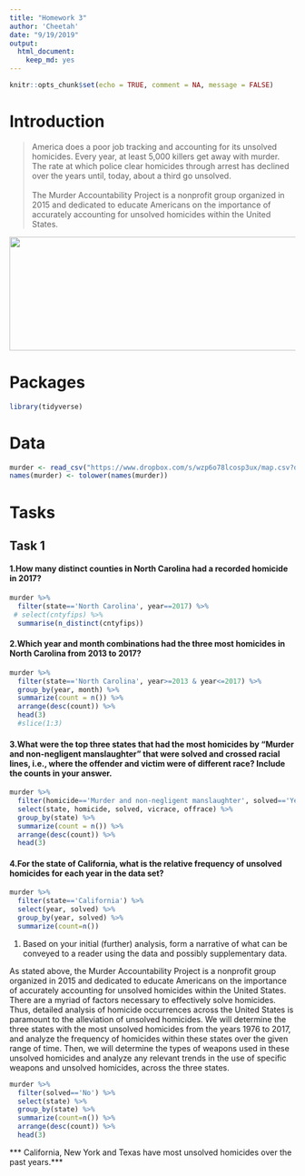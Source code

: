 ```yaml
---
title: "Homework 3"
author: 'Cheetah'
date: "9/19/2019"
output: 
  html_document:
    keep_md: yes
---
```


```r
knitr::opts_chunk$set(echo = TRUE, comment = NA, message = FALSE)
```

# Introduction

>America does a poor job tracking and accounting for its unsolved homicides. 
Every year, at least 5,000 killers get away with murder. The rate at which 
police clear homicides through arrest has declined over the years until, today, 
about a third go unsolved.
<br/><br/>
The Murder Accountability Project is a nonprofit group organized in 2015 and 
dedicated to educate Americans on the importance of accurately accounting for 
unsolved homicides within the United States.

<img src="map.png" width="600" height="200">

# Packages

```r
library(tidyverse)
```

# Data

```r
murder <- read_csv("https://www.dropbox.com/s/wzp6o78lcosp3ux/map.csv?dl=1")
names(murder) <- tolower(names(murder))
```

# Tasks

## Task 1

#### 1.How many distinct counties in North Carolina had a recorded homicide in 2017?
```r
murder %>%
  filter(state=='North Carolina', year==2017) %>%
 # select(cntyfips) %>%
  summarise(n_distinct(cntyfips))
```
#### 2.Which year and month combinations had the three most homicides in North Carolina from 2013 to 2017?
```r
murder %>%
  filter(state=='North Carolina', year>=2013 & year<=2017) %>%
  group_by(year, month) %>%
  summarize(count = n()) %>%
  arrange(desc(count)) %>%
  head(3)
  #slice(1:3)
```

#### 3.What were the top three states that had the most homicides by "Murder and non-negligent manslaughter" that were solved and crossed racial lines, i.e., where the offender and victim were of different race? Include the counts in your answer.
```r
murder %>%
  filter(homicide=='Murder and non-negligent manslaughter', solved=='Yes', vicrace!=offrace) %>%
  select(state, homicide, solved, vicrace, offrace) %>%
  group_by(state) %>%
  summarize(count = n()) %>%
  arrange(desc(count)) %>%
  head(3)
```
#### 4.For the state of California, what is the relative frequency of unsolved homicides for each year in the data set?

```r
murder %>%
  filter(state=='California') %>%
  select(year, solved) %>%
  group_by(year, solved) %>%
  summarize(count=n())
```

1. Based on your initial (further) analysis, form a narrative of what can be conveyed to
	a reader using the data and possibly supplementary data.
	
As stated above, the Murder Accountability Project is a nonprofit group organized in 2015 and 
dedicated to educate Americans on the importance of accurately accounting for 
unsolved homicides within the United States. There are a myriad of factors necessary to effectively solve homicides. Thus, detailed analysis of homicide occurrences across the United States is paramount to the alleviation of unsolved homicides. We will determine the three states with the most unsolved homicides from the years 1976 to 2017, and analyze the frequency of homicides within these states over the given range of time. Then, we will determine the types of weapons used in these unsolved homicides and analyze any relevant trends in the use of specific weapons and unsolved homicides, across the three states.

```r
murder %>%
  filter(solved=='No') %>%
  select(state) %>%
  group_by(state) %>%
  summarize(count=n()) %>%
  arrange(desc(count)) %>%
  head(3)
```

*** California, New York and Texas have most unsolved homicides over the past years.***